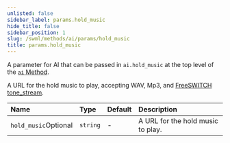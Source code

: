 ```yaml
---
unlisted: false
sidebar_label: params.hold_music
hide_title: false
sidebar_position: 1
slug: /swml/methods/ai/params/hold_music
title: params.hold_music
---
```




A parameter for AI that can be passed in `ai.hold_music` at the top level of the [`ai` Method](./index.mdx).

A URL for the hold music to play, accepting WAV, Mp3, and [FreeSWITCH tone_stream](https://developer.signalwire.com/freeswitch/FreeSWITCH-Explained/Modules/mod-dptools/mod-dptools:-gentones/Tone_stream_6586599/).

| Name                                                       | Type     | Default | Description                       |
|:-----------------------------------------------------------|:---------|:--------|:----------------------------------|
| `hold_music`<span className="optional-arg">Optional</span> | `string` | -       | A URL for the hold music to play. |

